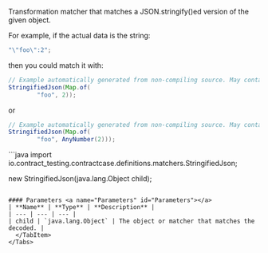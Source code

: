 

Transformation matcher that matches a JSON.stringify()ed version of the given object.

For example, if the actual data is the string:

```java
"\"foo\":2";
```

then you could match it with:

```java
// Example automatically generated from non-compiling source. May contain errors.
StringifiedJson(Map.of(
        "foo", 2));
```

or

```java
// Example automatically generated from non-compiling source. May contain errors.
StringifiedJson(Map.of(
        "foo", AnyNumber(2)));
```

<Tabs groupId="language">
  <TabItem value="java" label="Java">
```java
import io.contract_testing.contractcase.definitions.matchers.StringifiedJson;

new StringifiedJson(java.lang.Object child);
```

#### Parameters <a name="Parameters" id="Parameters"></a>
| **Name** | **Type** | **Description** |
| --- | --- | --- |
| child | `java.lang.Object` | The object or matcher that matches the decoded. |
  </TabItem>
</Tabs>
